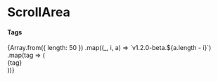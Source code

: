 

<Meta title="ScrollArea" component={ScrollArea} />

# ScrollArea

<ScrollArea className="h-72 w-48 rounded-md border border-slate-100 dark:border-slate-700">
  <div className="p-4">
    <h4 className="mb-4 text-sm font-medium leading-none">Tags</h4>
    {Array.from({ length: 50 })
      .map((_, i, a) => `v1.2.0-beta.${a.length - i}`)
      .map(tag => (
        <React.Fragment>
          <div className="text-sm" key={tag}>
            {tag}
          </div>
          <Separator className="my-2" />
        </React.Fragment>
      ))}
  </div>
</ScrollArea>
